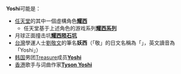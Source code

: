 '''Yoshi'''可能是：

*[[任天堂|任天堂]]的其中一個虛構角色'''[[耀西|耀西]]'''
** 任天堂基于上述角色的游戏系列'''[[耀西系列|耀西系列]]'''
*月球正面撞击坑'''[[耀西陨石坑|耀西陨石坑]]'''
*[[台灣|台灣]]學運人士[[劉敬文|劉敬文]]的筆名'''妖西'''（「敬」的日文名稱為「{{lang|ja|よし}}」，英文讀音為「Yoshi」）
*[[韩国|韩国]]男团[[Treasure|Treasure]]成员'''[[金本芳典|Yoshi]]'''
*[[香港|香港]]歌手与词曲作家'''[[Tyson_Yoshi|Tyson Yoshi]]'''

{{Disambig|cat=非中文名稱消歧義}}